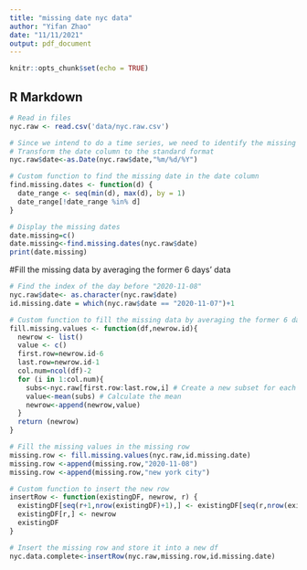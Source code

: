 ```yaml
---
title: "missing date nyc data"
author: "Yifan Zhao"
date: "11/11/2021"
output: pdf_document
---
```


```r
knitr::opts_chunk$set(echo = TRUE)
```


## R Markdown

```r
# Read in files
nyc.raw <- read.csv('data/nyc.raw.csv')
```


```r
# Since we intend to do a time series, we need to identify the missing date in the date column
# Transform the date column to the standard format
nyc.raw$date<-as.Date(nyc.raw$date,"%m/%d/%Y")

# Custom function to find the missing date in the date column
find.missing.dates <- function(d) {
  date_range <- seq(min(d), max(d), by = 1) 
  date_range[!date_range %in% d] 
}

# Display the missing dates
date.missing=c()
date.missing<-find.missing.dates(nyc.raw$date)
print(date.missing)
```

#Fill the missing data by averaging the former 6 days' data
```r
# Find the index of the day before "2020-11-08"
nyc.raw$date<- as.character(nyc.raw$date)
id.missing.date = which(nyc.raw$date == "2020-11-07")+1

# Custom function to fill the missing data by averaging the former 6 days' data
fill.missing.values <- function(df,newrow.id){
  newrow <- list()
  value <- c()
  first.row=newrow.id-6 
  last.row=newrow.id-1
  col.num=ncol(df)-2
  for (i in 1:col.num){
    subs<-nyc.raw[first.row:last.row,i] # Create a new subset for each column
    value<-mean(subs) # Calculate the mean
    newrow<-append(newrow,value)
  }
  return (newrow)
}

# Fill the missing values in the missing row
missing.row <- fill.missing.values(nyc.raw,id.missing.date)
missing.row <-append(missing.row,"2020-11-08")
missing.row <-append(missing.row,"new york city")

# Custom function to insert the new row
insertRow <- function(existingDF, newrow, r) {
  existingDF[seq(r+1,nrow(existingDF)+1),] <- existingDF[seq(r,nrow(existingDF)),]
  existingDF[r,] <- newrow
  existingDF
}

# Insert the missing row and store it into a new df
nyc.data.complete<-insertRow(nyc.raw,missing.row,id.missing.date)
```






